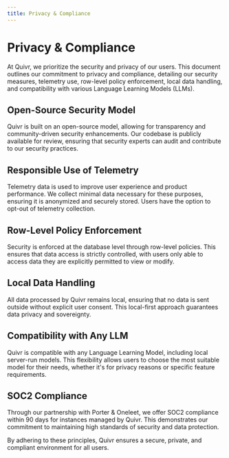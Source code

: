 ```yaml
---
title: Privacy & Compliance
---
```


# Privacy & Compliance

At Quivr, we prioritize the security and privacy of our users. This document outlines our commitment to privacy and compliance, detailing our security measures, telemetry use, row-level policy enforcement, local data handling, and compatibility with various Language Learning Models (LLMs).

## Open-Source Security Model

Quivr is built on an open-source model, allowing for transparency and community-driven security enhancements. Our codebase is publicly available for review, ensuring that security experts can audit and contribute to our security practices.

## Responsible Use of Telemetry

Telemetry data is used to improve user experience and product performance. We collect minimal data necessary for these purposes, ensuring it is anonymized and securely stored. Users have the option to opt-out of telemetry collection.

## Row-Level Policy Enforcement

Security is enforced at the database level through row-level policies. This ensures that data access is strictly controlled, with users only able to access data they are explicitly permitted to view or modify.

## Local Data Handling

All data processed by Quivr remains local, ensuring that no data is sent outside without explicit user consent. This local-first approach guarantees data privacy and sovereignty.

## Compatibility with Any LLM

Quivr is compatible with any Language Learning Model, including local server-run models. This flexibility allows users to choose the most suitable model for their needs, whether it's for privacy reasons or specific feature requirements.

## SOC2 Compliance

Through our partnership with Porter & Oneleet, we offer SOC2 compliance within 90 days for instances managed by Quivr. This demonstrates our commitment to maintaining high standards of security and data protection.

By adhering to these principles, Quivr ensures a secure, private, and compliant environment for all users.
